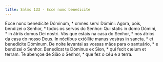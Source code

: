 ```yaml
---
title: Salmo 133 - Ecce nunc benedicite
---
```


<div class="grid grid-cols-2 gap-5">
  <span class="text-justify">
    Ecce nunc benedícite Dóminum, * omnes servi Dómini:
  </span>
  <span class="text-justify">
    Agora, pois, bendizei o Senhor, * todos os servos do Senhor:
  </span>
  <span class="text-justify">
    Qui statis in domo Dómini, * in átriis domus Dei nostri.
  </span>
  <span class="text-justify">
    Vós que estais na casa do Senhor, * nos átrios da casa do nosso Deus.
  </span>
  <span class="text-justify">
    In nóctibus extóllite manus vestras in sancta, * et benedícite Dóminum.
  </span>
  <span class="text-justify">
    De noite levantai as vossas mãos para o santuário, * e bendizei o Senhor.
  </span>
  <span class="text-justify">
    Benedícat te Dóminus ex Sion, * qui fecit cælum et terram.
  </span>
  <span class="text-justify">
    Te abençoe de Sião o Senhor, * que fez o céu e a terra.
  </span>
</div>
